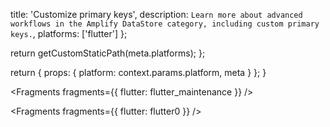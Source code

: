 
  title: 'Customize primary keys',
  description: `Learn more about advanced workflows in the Amplify DataStore category, including custom primary keys.`,
  platforms: ['flutter']
};

  return getCustomStaticPath(meta.platforms);
};

  return {
    props: {
      platform: context.params.platform,
      meta
    }
  };
}


<Fragments fragments={{ flutter: flutter_maintenance }} />


<Fragments fragments={{ flutter: flutter0 }} />
